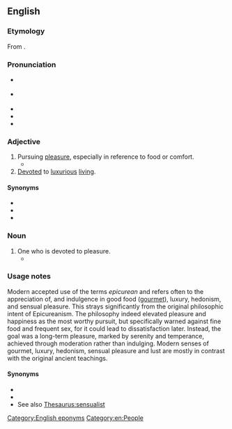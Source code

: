 {{also|Epicurean}}
==English==

===Etymology===
From {{m|en|Epicurean||follower of Epicureanism}}.

===Pronunciation===
* {{a|RP}} {{IPA|/ˌɛp.ɪ.kjʊəˈɹiː.n̩/|lang=en}}
* {{a|GA}} {{IPA|/ˌɛp.ɪ.kjʊˈɹi.n̩/|/ˌɛp.ɪˈkjʊ.ɹi.n̩/|lang=en}}
* {{audio|En-us-epicurean.ogg|Audio (US)|lang=en}}
* {{rhymes|iːən|lang=en}}
* {{hyphenation|ep|i|cu|re|an|lang=en}}

===Adjective===
{{en-adj}}

# Pursuing [[pleasure]], especially in reference to food or comfort.
#*{{quote-text|year=1847|author=George Frederick Augustus Ruxton|title=Adventures in Mexico and the Rocky Mountains|page=267|passage=The powers of the Canadian voyageurs and hunters in the consumption of meat strike the greenhorn with wonder and astonishment; and are only equalled by the gastronomical capabilities exhibited by Indian dogs, both following the same plan in their '''epicurean''' gorgings.}}
#[[devoted|Devoted]] to [[luxurious]] [[live|living]].

====Synonyms====
* {{l|en|gluttonous}}
* {{l|en|hedonistic}}
* {{l|en|libertine}}

===Noun===
{{en-noun}}

# One who is devoted to pleasure.
#* {{quote-poem|year=1855|author={{w|Alfred, Lord Tennyson}}|title=Maud|work={{w|Maud, and Other Poems}}|url=https://books.google.com/books?id=M4fBD231vdAC|page=22|passage=I keep but a man and a maid, ever ready to slander and steal ; / I know it, and smile a hard-set smile, like a stoic, or like / A wiser '''epicurean,''' and let the world have its way.}}

===Usage notes===
Modern accepted use of the terms ''epicurean'' and {{m|en|Epicureanism}} refers often to the appreciation of, and indulgence in good food ([[gourmet]]), luxury, hedonism, and sensual pleasure. This strays significantly from the original philosophic intent of Epicureanism. The philosophy indeed elevated pleasure and happiness as the most worthy pursuit, but specifically warned against fine food and frequent sex, for it could lead to dissatisfaction later. Instead, the goal was a long-term pleasure, marked by serenity and temperance, achieved through moderation rather than indulging. Modern senses of gourmet, luxury, hedonism, sensual pleasure and lust are mostly in contrast with the original ancient teachings.

====Synonyms====
* {{l|en|glutton}}
* {{l|en|hedonist}}
* See also [[Thesaurus:sensualist]]

[[Category:English eponyms]]
[[Category:en:People]]